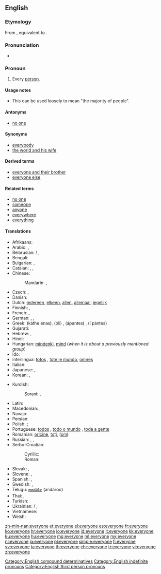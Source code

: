 ==English==

===Etymology===
From {{etyl|enm|en}} {{term|everichon|lang=enm}}, equivalent to {{compound|every|one|lang=en}}.

===Pronunciation===
* {{audio|en-us-everyone.ogg|Audio (US)}}

===Pronoun===
{{en-pron}}

# Every [[person]].

====Usage notes====
* This can be used loosely to mean "the majority of people".

====Antonyms====
* [[no one]]

====Synonyms====
* [[everybody]]
* [[the world and his wife]]

====Derived terms====
* [[everyone and their brother]]
* [[everyone else]]

====Related terms====
* [[no one]]
* [[someone]]
* [[anyone]]
* [[everywhere]]
* [[everything]]

====Translations====
{{trans-top|every person}}
* Afrikaans: {{t-|af|almal}}
* Arabic: {{t-|ar|الجميع|tr=al-jamii3|sc=Arab}}, {{t-|ar|كل شخص|tr=kull shakhS|sc=Arab}}
* Belarusian: {{t-|be|усе|tr=usé|sc=Cyrl}} / {{t-|be|ўсе|tr=ŭse|sc=Cyrl}}, {{t-|be|кожны|tr=kóžny|sc=Cyrl}}
* Bengali: {{t-|bn|সবাই|tr=shôbai|sc=Beng}}
* Bulgarian: {{t-|bg|всички|tr=vsíčki|sc=Cyrl}}, {{t-|bg|всеки|tr=vséki|sc=Cyrl}}
* Catalan: {{t+|ca|tothom}}, {{t-|ca|cada u}}, {{t-|ca|cadascú}}
* Chinese:
*: Mandarin: {{t|cmn|大家|tr=dàjiā|sc=Hani}}, {{t|cmn|人人|tr=rénrén|sc=Hani}}
* Czech: {{t-|cs|všichni|m}}, {{t+|cs|každý|m}}
* Danish: {{t+|da|alle}}
* Dutch: [[iedereen]], [[elkeen]], [[allen]], [[allemaal]], [[iegelijk]]
* Finnish: {{t+|fi|jokainen}}, {{t+|fi|kaikki}}
* French: {{t+|fr|chacun}},  {{t+|fr|tout le monde}}
* German: {{t+|de|alle}}, {{t+|de|jedermann}}, {{t+|de|jeder}}
* Greek: {{t-|el|κάθε ένας}} (káthe énas), {{t+|el|όλοι}} (óli) {{g|p}}, {{t-|el|άπαντες}} (ápantes) {{g|p}}, {{t-|el|οι πάντες}} (í pántes) {{g|p}}
* Gujarati: {{t-|gu|બધા|tr=Badhā|sc=Gujr}}
* Hebrew: {{t-|he|כולם|tr=kulám|sc=Hebr}}, {{t-|he|כולם|tr=kulám|alt=כֻּלָּם|sc=Hebr}}
* Hindi: {{t-|hi|सब लोग|tr=sab lōg|sc=Deva}}
* Hungarian: [[mindenki]], [[mind#Hungarian|mind]] (''when it is about a previously mentioned group'')
* Ido: {{t+|io|omnu}}
* Interlingua: [[totos]] {{g|p}}, [[tote le mundo]], [[omnes]] {{g|p}}
* Italian: {{t+|it|ciascuno}}
* Japanese: {{t-|ja|皆さん|tr=みなさん, mina-san|sc=Jpan}}, {{t+|ja|みんな|tr=minna|sc=Jpan}}
* Korean: {{t+|ko|모두|tr=modu|sc=Kore}}, {{t-|ko|누구나|tr=nuguna|sc=Kore}}
{{trans-mid}}
* Kurdish:
*: Sorani: {{t-|ku|هه‌ریه‌که‌|tr=heryeke|sc=ku-Arab}}, {{t-|ku|هه‌موکه‌س|tr=hemukes|sc=ku-Arab}}
* Latin: {{t+|la|omnes}}
* Macedonian: {{t-|mk|сите|tr=síte}}, {{t-|mk|секој|tr=sékoj}}
* Navajo: {{tø|nv|tʼáá ájíłtso}}
* Persian: {{t-|fa|هر کس|sc=fa-Arab}}
* Polish: {{t+|pl|każdy}}; {{t+|pl|wszyscy|p}}
* Portuguese: [[todos]] {{g|m-p}}, [[todo o mundo]] {{g|m}}, [[toda a gente]] {{g|f}}
* Romanian: [[oricine]], [[toți]],  {{t-|ro|fiecare}} ([[om]])
* Russian: {{t+|ru|все|tr=vse}}, {{t+|ru|каждый|tr=káždyj|sc=Cyrl}}, {{t+|ru|всякий|tr=vsjákij}}
* Serbo-Croatian:
*: Cyrillic: {{t-|sh|сви}}
*: Roman: {{t-|sh|svi}}
* Slovak: {{t-|sk|všetci}}, {{t-|sk|každý}}
* Slovene: {{t-|sl|vsi}}, {{t+|sl|vsak}}
* Spanish: {{t-|es|todos}}, {{t-|es|todo el mundo}}
* Swedish: {{t+|sv|alla}}, {{t+|sv|allihop}}
* Telugu: [[అందరూ]] (andaroo)
* Thai: {{t-|th|ทุกคน|tr=túk kon|sc=Thai}}, {{t-|th|ทุกท่าน|tr=túk tâan|sc=Thai}}
* Turkish: {{t+|tr|herkes}}
* Ukrainian: {{t-|uk|усі|tr=usí|sc=Cyrl}} / {{t-|uk|всі|tr=vsi|sc=Cyrl}}, {{t+|uk|кожний|tr=kóžnyj|sc=Cyrl}}
* Vietnamese: {{t-|vi|mọi người}}
* Welsh: {{t+|cy|pob}}
{{trans-bottom}}

[[Category:English compound determinatives]]
[[Category:English indefinite pronouns]]
[[Category:English third person pronouns]]

[[zh-min-nan:everyone]]
[[et:everyone]]
[[el:everyone]]
[[es:everyone]]
[[fr:everyone]]
[[ko:everyone]]
[[hr:everyone]]
[[io:everyone]]
[[id:everyone]]
[[it:everyone]]
[[kk:everyone]]
[[ku:everyone]]
[[hu:everyone]]
[[mg:everyone]]
[[ml:everyone]]
[[my:everyone]]
[[nl:everyone]]
[[ja:everyone]]
[[pl:everyone]]
[[simple:everyone]]
[[fi:everyone]]
[[sv:everyone]]
[[ta:everyone]]
[[th:everyone]]
[[chr:everyone]]
[[tr:everyone]]
[[vi:everyone]]
[[zh:everyone]]